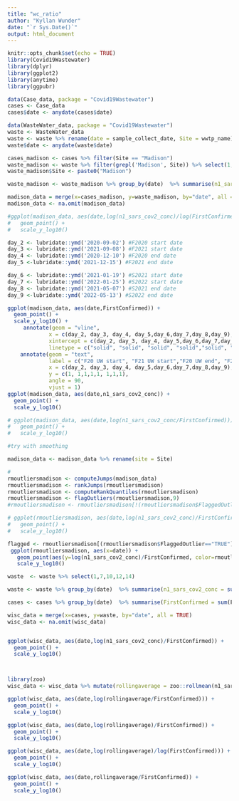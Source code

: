```yaml
---
title: "wc_ratio"
author: "Kyllan Wunder"
date: "`r Sys.Date()`"
output: html_document
---
```


```r
knitr::opts_chunk$set(echo = TRUE)
library(Covid19Wastewater)
library(dplyr)
library(ggplot2)
library(anytime)
library(ggpubr)
```


```r
data(Case_data, package = "Covid19Wastewater")
cases <- Case_data
cases$date <- anydate(cases$date)

data(WasteWater_data, package = "Covid19Wastewater")
waste <- WasteWater_data
waste <- waste %>% rename(date = sample_collect_date, Site = wwtp_name)
waste$date <- anydate(waste$date)

cases_madison <- cases %>% filter(Site == "Madison")
waste_madison <- waste %>% filter(grepl('Madison', Site)) %>% select(1,7,10,12,14) 
waste_madison$Site <- paste0("Madison")

waste_madison <- waste_madison %>% group_by(date)  %>% summarise(n1_sars_cov2_conc = sum(n1_sars_cov2_conc), n2_sars_cov2_conc = sum(n2_sars_cov2_conc), ppmov_conc = sum(ppmov_conc))

```




```r

madison_data = merge(x=cases_madison, y=waste_madison, by="date", all = TRUE)
madison_data <- na.omit(madison_data)

#ggplot(madison_data, aes(date,log(n1_sars_cov2_conc)/log(FirstConfirmed))) +
#   geom_point() +
#   scale_y_log10()

day_2 <- lubridate::ymd('2020-09-02') #F2020 start date
day_3 <- lubridate::ymd('2021-09-08') #F2021 start date
day_4 <- lubridate::ymd('2020-12-10') #F2020 end date
day_5 <-lubridate::ymd('2021-12-15') #F2021 end date

day_6 <- lubridate::ymd('2021-01-19') #S2021 start date
day_7 <- lubridate::ymd('2022-01-25') #S2022 start date
day_8 <- lubridate::ymd('2021-05-07') #S2021 end date
day_9 <-lubridate::ymd('2022-05-13') #S2022 end date

ggplot(madison_data, aes(date,FirstConfirmed)) +
  geom_point() +
  scale_y_log10() +
     annotate(geom = "vline",
             x = c(day_2, day_3, day_4, day_5,day_6,day_7,day_8,day_9),
             xintercept = c(day_2, day_3, day_4, day_5,day_6,day_7,day_8,day_9),
             linetype = c("solid", "solid", "solid", "solid","solid", "solid", "solid", "solid")) +
    annotate(geom = "text",
             label = c("F20 UW start", "F21 UW start","F20 UW end", "F21 UW end","S21 UW start", "S22 UW start", "S21 UW end", "S22 UW end"),
             x = c(day_2, day_3, day_4, day_5,day_6,day_7,day_8,day_9),
             y = c(1, 1,1,1,1, 1,1,1),
             angle = 90, 
             vjust = 1) 
ggplot(madison_data, aes(date,n1_sars_cov2_conc)) +
  geom_point() +
  scale_y_log10() 

# ggplot(madison_data, aes(date,log(n1_sars_cov2_conc/FirstConfirmed))) +
#   geom_point() +
#   scale_y_log10()

#try with smoothing

```

```r
madison_data <- madison_data %>% rename(site = Site)
```

```r
#
rmoutliersmadison <- computeJumps(madison_data)
rmoutliersmadison <- rankJumps(rmoutliersmadison)
rmoutliersmadison <- computeRankQuantiles(rmoutliersmadison)
rmoutliersmadison <- flagOutliers(rmoutliersmadison,9)
#rmoutliersmadison <- rmoutliersmadison[!(rmoutliersmadison$FlaggedOutlier=="TRUE"),]

# ggplot(rmoutliersmadison, aes(date,log(n1_sars_cov2_conc)/FirstConfirmed)) +
#   geom_point() +
#   scale_y_log10()

flagged <- rmoutliersmadison[(rmoutliersmadison$FlaggedOutlier=="TRUE"),]
 ggplot(rmoutliersmadison, aes(x=date)) +
   geom_point(aes(y=log(n1_sars_cov2_conc)/FirstConfirmed, color=rmoutliersmadison$FlaggedOutlier)) +
   scale_y_log10()
```


```r

waste  <- waste %>% select(1,7,10,12,14) 
```

```r
waste <- waste %>% group_by(date)  %>% summarise(n1_sars_cov2_conc = sum(n1_sars_cov2_conc), n2_sars_cov2_conc = sum(n2_sars_cov2_conc), ppmov_conc = sum(ppmov_conc))

cases <- cases %>% group_by(date)  %>% summarise(FirstConfirmed = sum(FirstConfirmed))

wisc_data = merge(x=cases, y=waste, by="date", all = TRUE)
wisc_data <- na.omit(wisc_data)


ggplot(wisc_data, aes(date,log(n1_sars_cov2_conc)/FirstConfirmed)) +
  geom_point() + 
  scale_y_log10()




```




```r
library(zoo)
wisc_data <- wisc_data %>% mutate(rollingaverage = zoo::rollmean(n1_sars_cov2_conc, k = 7, fill = NA))

ggplot(wisc_data, aes(date,log(rollingaverage/FirstConfirmed))) +
  geom_point() + 
  scale_y_log10()

ggplot(wisc_data, aes(date,log(rollingaverage)/FirstConfirmed)) +
  geom_point() + 
  scale_y_log10()

ggplot(wisc_data, aes(date,log(rollingaverage)/log(FirstConfirmed))) +
  geom_point() + 
  scale_y_log10()

ggplot(wisc_data, aes(date,rollingaverage/FirstConfirmed)) +
  geom_point() + 
  scale_y_log10()
```

